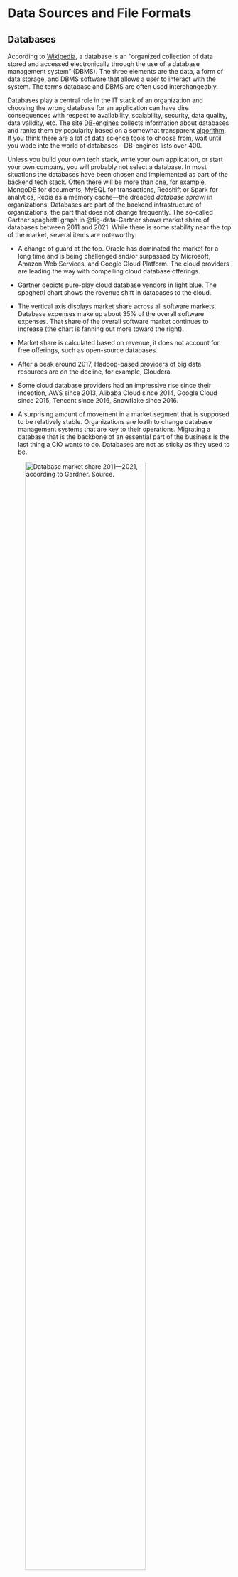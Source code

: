 # Data Sources and File Formats

## Databases

According to [Wikipedia](https://en.wikipedia.org/wiki/Database), a database is an “organized collection of data stored and accessed electronically through the use of a database management system” (DBMS). The three elements are the data, a form of data storage, and DBMS software that allows a user to interact with the system. The terms database and DBMS are often used interchangeably.

Databases play a central role in the IT stack of an organization and choosing the wrong database for an application can have dire consequences with respect to availability, scalability, security, data quality, data validity, etc. The site [DB-engines](https://db-engines.com/en/) collects information about databases and ranks them by popularity based on a somewhat transparent [algorithm](https://db-engines.com/en/ranking_definition). If you think there are a lot of data science tools to choose from, wait until you wade into the world of databases—DB-engines lists over 400.

Unless you build your own tech stack, write your own application, or start your own company, you will probably not select a database. In most situations the databases have been chosen and implemented as part of the backend tech stack. Often there will be more than one, for example, MongoDB for documents, MySQL for transactions, Redshift or Spark for analytics, Redis as a memory cache—the dreaded *database sprawl* in organizations. Databases are part of the backend infrastructure of organizations, the part that does not change frequently. The so-called Gartner spaghetti graph in @fig-data-Gartner shows market share of databases between 2011 and 2021. While there is some stability near the top of the market, several items are noteworthy:

-   A change of guard at the top. Oracle has dominated the market for a long time and is being challenged and/or surpassed by Microsoft, Amazon Web Services, and Google Cloud Platform. The cloud providers are leading the way with compelling cloud database offerings.

-   Gartner depicts pure-play cloud database vendors in light blue. The spaghetti chart shows the revenue shift in databases to the cloud.

-   The vertical axis displays market share across all software markets. Database expenses make up about 35% of the overall software expenses. That share of the overall software market continues to increase (the chart is fanning out more toward the right).

-   Market share is calculated based on revenue, it does not account for free offerings, such as open-source databases.

-   After a peak around 2017, Hadoop-based providers of big data resources are on the decline, for example, Cloudera.

-   Some cloud database providers had an impressive rise since their inception, AWS since 2013, Alibaba Cloud since 2014, Google Cloud since 2015, Tencent since 2016, Snowflake since 2016.

-   A surprising amount of movement in a market segment that is supposed to be relatively stable. Organizations are loath to change database management systems that are key to their operations. Migrating a database that is the backbone of an essential part of the business is the last thing a CIO wants to do. Databases are not as sticky as they used to be.

![Database market share 2011—2021, according to Gardner. [Source](https://www.techrepublic.com/article/new-gartner-report-shows-massive-growth-database-market-fueled-cloud/).](/images/data/GartnerDMBSMarketShare.jpeg){#fig-data-Gartner .lightbox fig-align="center" width="80%"}

It is important for anyone involved with data to understand some basics of database architectures and the strengths and weaknesses of the different database designs. A NoSQL key-value store can be a great way to work with unstructured data but can be a terrible choice for analytics compared to a relational column store. Many modern DBMS are multi-model, supporting multiple data models in a single backend, for example, key-value pairs, relational, and time-series data. There are so many databases because there are so many use cases for working with data; databases try to optimize for specific data access patterns and use cases.

Databases can be organized in several ways.

### Relational and Non-relational databases

In a relational DBMS (a RDBMS) the data are organized in 2-dimensional tables of rows and columns. A database consists of a collection of named tables, each with a named collection of attributes (columns). Typically, RDBMS use SQL (Structured Query Language) to manipulate the contents of the DBMS. Each row in a table has a unique key and can be linked to rows in other tables. Relationships are logical connections between tables through keys. The structure of a table (columns, primary keys) is known as the table schema, and it is defined before the table is populated with data—this is also called a schema-on-write design (@fig-data-schema-on-write).

![Schema on write with PostgreSQL. The CREATE TABLE statement creates the table named titanic and defines the schema: names, order, and data types of columns and default values. The \\copy statement populates the database table with data.](images/SchemaOnWrite.png){#fig-data-schema-on-write .lightbox fig-align="center" width="80%"}

The relational principle has dominated the world of databases since the 1980s. Seven relational databases are among the top ten databases according to DB-engines: Oracle, MySQL, Microsoft SQL Server, PostgreSQL, IBM DB2, Microsoft Access, and SQLite.

With the advent of Big Data more data was collected in ways that did not fit well with the relational paradigm: key-value pairs, documents, time series data. More fluid and dynamic relationships between data points were better captured with graph structures rather than rigid relational structures. Big Data analytics also asked for more flexibility in defining data structures on top of the raw data. The relational model was thought to be too restrictive. If the schema must be declared when the table is created and before rows are added (schema-on-write) it makes it difficult to bring new data in on the fly. Schema-on-write in relational databases requires to define the schema for the table **and** to structure the data based on the data. Changing the structure of the data, for example from text to numbers, requires changes to the schema and results in table copies.

Schema-on-read, on the other hand, applies structure to the data when it is read (@fig-data-schema-on-read). That gives users the ability to structure the same source data differently, depending on the application. Schema-on-read led to a new class of data frameworks and databases that broke with the highly structured relational logical data model. These non-relational databases store data in key-value pairs and documents rather than tables and were also called NoSQL databases because they eschewed the structured nature of SQL-based schema-on-write. However, there is still a structuring step in non-relational databases. It just happens on demand when the data is read instead of at the beginning before the first row of data is inserted.

![An example of schema on read with Hadoop and its file system (HDFS). The data are loaded into Hadoop with the hdfs dfs command. No schema is defined at this stage. The data is then processed with the hadoop command. The customer-mapper.py Python script determines how the data is interpreted for this job; the Python script applies the schema on read.](images/SchemaOnReadHadoop.png){#fig-data-schema-on-read .lightbox width="75%"}

Non-relational databases are sometimes called *schemaless* databases; that goes a bit too far as some structure is needed to read the data from a key-value or document store into an application. The best translation of “NoSQL” is “not-only-SQL”, these databases still need a structured way to interact with the database.

It is easy to see how the push for more flexibility through schema-on-read goes hand in hand with the greater flexibility achieved by moving from the ETL to the ELT processing paradigm. Non-relational databases also gained popularity because they support horizontal scaling more easily than their relational counterparts. When a system scales horizontally—also called *scaling out*—additional machines are added to support increasing workload. Vertical scaling—also called *scaling up*—adds more computing resources (CPU, RAM, GPU, …) to existing machines.

You can explain the difference between the scaling models by thinking of a building with a fixed number of rooms. To increase the total number of rooms you can either add more floors (scaling up) or add more buildings (scaling out). Both types of scaling reach limits, a single building cannot be made arbitrarily tall and adding buildings consumes land. The limits for horizontal scaling are much higher than for vertical scaling.

![Scaling up (vertically) and scaling out (horizontally). Scaling up adds more rooms to an existing building, scaling out adds more buildings.](images/ScalingUp_and_Out.png){#fig-data-scaling .lightbox fig-align="center"}

Because non-relational systems partition data on just a primary key and do not need to maintain relationships between tables, scaling them horizontally is relatively simple. As the database grows (contains more keys) add new machines to hold the additional keys. The data can be re-partitioned by re-hashing keys across the larger cluster.

With relational systems it is necessary to maintain the relationships between the tables. When data are distributed over multiple machines, this becomes more difficult. With relational databases, the response to growing data sizes historically was to scale up. [NewSQL](#_NewSQL_Databases) databases are relational databases designed with horizontal scaling in mind.

Non-relational (NoSQL) databases are categorized by their underlying data models into pure [document](https://db-engines.com/en/ranking/document+store) stores, [key-value stores](https://db-engines.com/en/ranking/key-value+store), and [graph](https://db-engines.com/en/ranking/graph+dbms) databases—more on these designs below. NoSQL is primarily used in transactional databases for OLTP (online transactional processing) and applications where interactions with the database are limited to CRUD operations (Create, Read, Update, Delete). They are not performant for analytical jobs.

### Transactional (OLTP) and Analytical (OLAP) Databases

A transactional database is a repository to record the transactions of the business, the ways in which an organization interacts with others and exchanges goods and services. Business interactions that are recorded in transactional systems are, for example, purchases, returns, debits, credits, signups, subscriptions, dividends, interest, trades, payroll, donations.

Databases that support business transactions are optimized for a high volume of concurrent write operations: adding new rows, updating rows, inserting rows. These transactions are often executed in real time, hence the name online transaction processing (OLTP).

The concept of a database transaction is different from a business transaction. A database transaction is a single logical unit of work that, if successful, changes the state of the database. It can comprise multiple database operations such as reading, writing, indexing, updating logs. A business transaction, a customer orders an item online, can be associated with one or more database transactions.

Database transactions are not just reserved for OLTP systems, although supporting transactional integrity with so-called ACID properties is a must for them. Analytic databases, graph databases, NoSQL databases typically support transactions. In relational SQL systems, look for BEGIN statements to flag the start of a transaction, the COMMIT statement to commit the results of a transaction and the ROLLBACK statement to reset the state of the database prior to the transaction.

The ACID properties refer to atomicity, consistency, isolation, and durability to ensure the integrity of the transaction.

-   **Atomicity**: all changes are performed as if they were a single operation. Either all of them are performed or none of them.

-   **Consistency**: When the transaction starts and when it finishes, the data are in a consistent state.

-   **Isolation**: intermediate states of the transaction are invisible to the rest of the system. When multiple transactions happen at the same time, it appears as if they execute serially.

-   **Durability**: After a transaction completes, changes to the data are not undone.

Take as an example the transfer of funds from one account to another. Atomicity requires that if a debit is made from one account a credit in the same amount is made to the other account. Consistency requires that the sum of the balances in the two accounts is the same at the start of the transaction and at the end. Isolation implies that a concurrent transaction sees the amount to be transferred either in the debited account or in the credited account. If a concurrent transaction would see the amount in neither account or in both accounts the database fails the isolation test. Durability means that if the database fails for some reason after the transaction completes, the changes made to the accounts will persist.

Examples of transactional (OLTP) relational databases are MySQL, PostgreSQL, Microsoft SQL Server, Oracle Database. These systems are also called Systems of Record (SoR) because they store the official records of an organization—the ground truth. While NoSQL databases can support transactions, they relax some of the criteria to support greater scalability. The According to the [CAP theorem](https://en.wikipedia.org/wiki/CAP_theorem), a distributed database that partitions data across different machines cannot be fully ACID compliant and guarantee availability. When a network partition fails one must choose between availability of the system and consistency. A relaxed condition is *eventual consistency*, where the data achieves a consistent state sometime in the future. Eventually, all reads will return the most recently written data value. For systems of records in financial services eventual consistency is not acceptable; SoRs must be ACID compliant.

Why are these arcane details of database architecture important for a data scientist?

-   Database designers make tradeoffs when optimizing for a use case. You should be aware how these tradeoffs can affect data integrity if that matters for your project—it might not be an issue at all.

-   Using an OLTP system for analytical work is usually a bad idea. Transactional systems need to respond to frequent data updates and tend to return small record sets when queried (look up a customer, look up an account balance). The best way of storing information for this pattern is as a **row-store**: the data for a record is stored in a chunk of memory which makes retrieval of a record or set of record very efficient.

### Row and Column Storage

The following table shows seven of the 150 observations from the famous Iris data set that is used in statistics and machine learning courses to apply regression, classification, and clustering methods. The full data set contains 50 observations for each of three Iris species: *Iris setosa*, *Iris versicolor*, and *Iris virginica*. Four measurements of the flowers, the length and width of the petals (the large leaves on the flowers) and the sepals (the small leaves) were taken on each plant.

|                 |                |                 |                |             |
|-----------------|----------------|-----------------|----------------|-------------|
| **SepalLength** | **SepalWidth** | **PetalLength** | **PetalWidth** | **Species** |
| 5.1             | 3.5            | 1.4             | 0.2            | setosa      |
| 4.9             | 3.0            | 1.4             | 0.2            | setosa      |
| 4.7             | 3.2            | 1.3             | 0.2            | setosa      |
| 4.6             | 3.1            | 1.5             | 0.2            | setosa      |
| 5.0             | 3.6            | 1.4             | 0.2            | setosa      |
| 7.0             | 3.2            | 4.7             | 1.4            | versicolor  |
| 6.4             | 3.2            | 4.5             | 1.5            | versicolor  |

: Flower measurements for five *Iris setosa* and two *Iris versicolor* from the famous iris data set.

Suppose we store this data in a row-store with a fixed record length. The numerical measurements can be stored in 4-byte floats. The longest string in the Species column is 10 characters long. To align the records on 4-byte boundaries for faster access, we set the record length to 4 x 4 + 12 = 28. @fig-data-rowstore1 shows the first row of data set is laid out across 28 bytes.

![Layout in memory of row 1 of Iris data set with four-byte storage of floating-point numbers and 12-byte storage for the species string. (It seems that the number 5.1 uses 3 bytes for storage. It uses all 4 x 8 = 32 bits of the 4 bytes to store the number. The most significant bit stores the sign, the next 8 bits store the exponent, the following 23 bits store the mantissa of the float.)](images/RowStore_1.png){#fig-data-rowstore1 .lightbox fig-align="center" width="80%"}

Suppose that the data is stored in one big chunk of memory, each row starts 28 bytes after the previous row.

![The first three rows of the Iris data set in row-store form with contiguous memory.](images/RowStore_2.png){#fig-data-rowstore2 .lightbox fig-align="center"}

Looking up rows is extremely fast. To read the data for the third observation jump to byte 56 and read the next 28 bytes. Adding new records in row-oriented storage is also fast: allocate a new chunk of 28 bytes and fill in the fields. However, if we want to perform an analytic operation such as computing the average petal length, we must jump through the memory and grab values at position 8, 8 + 28, 8 + 56, …., 8 + 150 x 28. That is very inefficient, especially when tables have many columns and records are long.

To support fast analytic processing, analytical databases are optimized for an access pattern where data is mostly read and infrequently written (changed). The ease of appending or looking up entire rows is then not as important as the efficiency of accessing memory for a column. Analytical queries are deep in that they process information from many records in the table—rather than looking up records—and they can return large result sets. Also, analytical queries tend to operate on a small subset of the columns of a table rather than all the columns.

The best-performing format for storing information for this workload is a **column-store**: each column in the table is stored in one or more chunks of memory.

![The seven observations of the Iris data set in column-store format.](images/ColumnStore.png){#fig-data-columnstore .lightbox fig-align="center" width="80%"}

@fig-data-columnstore shows the five columns in the Iris data set in column store format. Computing the average of, say, sepal length, can now be done efficiently by scanning the memory for that column. The data for the other columns does not have to be loaded into memory for this operation.

Columnar storage has other advantages for analytic databases: the data types are homogeneous within a block of memory (all characters, all integers, all floats, etc.) and compress well. Except for sepal length, all columns have repeated values. These can be stored along with an integer that counts the number of times a value appears. This simple technique—called run-length encoding—can greatly reduce the storage requirements when the data are ordered and have repeat values.

The following is a non-exhaustive list of analytic databases that use columnar storage:

-   Amazon Redshift

-   Google BigQuery

-   Azure Cosmos DB

-   DuckDB

-   Vertica

-   ScyllaDB

-   DataStax

-   ClickHouse

-   Apache Druid

-   Apache Cassandra

-   Apache HBase

### Hybrid (HTAP) Databases

Some databases combine row-oriented storage with column-oriented storage in the same database engine; this paradigm is called hybrid transactional-analytical processing (HTAP). The idea behind HTAP databases is that you do not need two separate databases, one for transactional workloads and one for analytical workloads. The ability to perform both workloads efficiently in the same database reduces data movement and data duplication between databases. This reduces the dreaded *database sprawl* in organizations. The term HTAP was coined by industry analyst firm Gartner. Forrester, Gartner’s competitor, refers to this processing paradigm as *translytical*.

Another motivation of HTAP databases is that transactional systems, where information about the business is recorded in real time, also need support for real-time analytics to produce insights “in the moment”. Transactional systems are becoming more analytical, the results and side effects of algorithms triggered by a transaction can be the most important piece of information of the transaction.

::: example
::: example-header
Ride Share Booking
:::

::: example-container
Suppose you land at the San Francisco airport and use your favorite ride share app to book a ride into the city. This starts a transaction with the ride share company. The data recorded as part of the transaction includes customer information, origin and destination of the trip, time of day, etc. In real-time, as the transaction occurs, the backend of the app calculates the price for the ride based on location, traffic density, ride demand, available drivers, vehicle type, etc.

This is an analytical operation that invokes a price-optimization algorithm. Based on the real-time prices offered to you in the app you choose the preferred ride. The optimized price is recorded as part of the transaction.
:::
:::

The following are examples of HTAP databases:

-   PingCAP

<!-- -->

-   Aerospike

<!-- -->

-   SingleStoreDB (formerly MemSQL)

-   InterSystems

-   Oracle Exadata

-   Splice Machine

-   GridGrain

-   Redis Lab

-   SAP/HANA

-   VoltDB

-   Snowflake (since the addition of Unistore in 2022)

-   Greenplum

### NewSQL Databases

As a broad generalization we can state that non-relational NoSQL databases sacrifice consistency for horizontal scalability and that traditional relational SQL databases are ACID compliant but do not scale well horizontally, they are designed for scale-up.

NewSQL databases try to bridge this gap, providing horizontal scalability and transactional integrity (ACID compliance). There are variations in the types of transactional guarantees they provide, so it is a good idea to read the fine print. For example, a transaction might be defined by a single read or write to the database rather than the operations wrapped in a BEGIN—COMMIT block.

NewSQL databases tend to have in common:

-   **Data partitioning**: the data are divided into partitions (also called shards). Partitions can reside on different machines.

-   **Horizontal scaling**: because of sharding, the database can accommodate an increase in size by adding more machines.

-   **Replication**: The data appears in the database more than once. Replicates can be stored on the same or different machines, availability zones or regions. For example, one machine can serve as the primary node for some partitions and as a backup node for replicates of other partitions. This provides failure resilience and the ability to recover the database from disasters.

-   **Concurrency control**: to maintain data integrity under concurrent transactions.

-   **Failure resilience**: the databases recover to a previous consistent state when machines fail or the database crashes.

The following are examples of NewSQL databases:

-   CockroachDB

-   VoltDB

-   SingleStoreDB

-   ClustrixDB

-   Pivotal Gemfire

-   NuoDB

### Non-relational Database Designs

Because non-relational (NoSQL) databases have become popular and play an important role in data analytics, we want to spend a few moments on their principal architecture. The primary designs for NoSQL databases are

-   Key-value stores

-   Document stores

-   Graph databases

Non-relational databases can be multi-model and support more than one design. Many graph databases on the DB-Engines [list](https://db-engines.com/en/ranking/graph+dbms) support document store, key-value, and graph models.

#### Key-value stores

In a key-value store, every item in the database has only two fields, a key and a value. For example, the key could be a product number and the value could be a product name. This seems restrictive, but the value does not have to be a scalar, it can be, for example, a JSON documents with subfields.\

+----------------+------------------------------+
| Key            | Value2                       |
+:==============:+==============================+
| "username"     | "oschabenberger"             |
+----------------+------------------------------+
| "account type" | "personal"                   |
+----------------+------------------------------+
| 345625         | {\                           |
|                |     name: “MacBook Pro 16”,\ |
|                |     processor: “M2”,\        |
|                |     memory: 32GB”\           |
|                | }                            |
+----------------+------------------------------+
| 165437         | {\                           |
|                |     name: “Paper towel”,\    |
|                |     available: true,\        |
|                |     discount: 10%”\          |
|                | }                            |
+----------------+------------------------------+

: Examples of keys and values in key-value stores. The schema-less nature of the store is apparent in the last two table rows. Two keys can be associated with values of different types. Database items do not have to conform to a specific structure except that an item consists of a key and a value.

To achieve horizontal scaling (scaling out) of key-value stores, the data are partitioned across multiple machines based on a hash table. For a database with *n* machines the hash is essentially a mapping from the key to the integers from 0 to *n*-1 that determines on which machine a particular key is kept. As the database grows (more keys added) more machines can be easily added. Such scaling out is more difficult in relational systems where the relationships between the tables must be maintained as the data is distributed over more machines. That is why not building tables on relations supports horizontal scaling. While documents are grouped into collections (the NoSQL version of a table), there is no association or relationship between one document or any other. The relative ease to scale horizontally is one reason why non-relational databases became so popular for handling large and growing databases.

Disadvantages of key-value stores are also apparent: items can only be looked up by their (primary) key. Queries that filter on other attributes are less efficient than in relational systems: what is the average order amount of customers who ordered fewer than 5 items in the last 12 month? It is difficult to join data based on keys. They are not as performant for analytical work as relational systems, especially those with columnar storage layers. A good application for key-value stores are CRUD applications where items are merely created, read, updated, and deleted.

#### Document stores

A document store extends the simple design of the key-value store. The value is now stored as a document-oriented set of fields in JSON, XML, YAML, BSON, or similar format. While the data in a key-value store is transparent to the application but deliberately opaque to the database, in a document store the values are transparent to the database. This enables more complex queries than just using the primary key, the fields in the document can be queried.

![Examples of documents in MongoDB. A simple document on the left and a more complex document on the right. The first field, \_id, is a unique identifier of the document.](images/MongoDB_Document.png){#fig-data-documentstore .lightbox fig-align="center"}

The fields of the documents do not have to be identical across records in the database. For example, documents containing customer names have a field for a middle initial only if the individual has a middle initial. Documents do not contain empty fields. In contrast, a relational system that stores a middle initial will have this field for all records and NULL values are used to signal an empty field when a middle initial is missing.

Like key-value stores, document databases are great for CRUD applications, but do not perform well for analytical queries and cannot represent relationships and associations. Each document exists as an independent unit unrelated to other documents.

#### Graph databases

In graph databases relationships are a first-class citizen. The relationships are not expressed through keys in tables, but through edges that connect nodes (vertices). Nodes are the entities of interest in the database such as people, products, cities. Nodes have attributes (called properties) stored as key-value pairs or documents (@fig-data-simplegraph).

![A simple graph with 6 nodes and 7 edges.](images/SimpleGraph.png){#fig-data-simplegraph .lightbox fig-align="center" width="80%"}

Because of this storage model graph databases are considered NoSQL databases. Labeling them as non-relational databases is only correct with respect to the traditional table-based relational systems. Relationships are a central property of graph databases, and they are more flexible and dynamic compared to RDBMS. Relationships emerge as patterns through the connections of the nodes rather than predefined elements of the database.

[This](https://db-engines.com/en/ranking/graph+dbms) list shows the DB-Engines ranking of graph database systems. Note that many of them also support key-value or document stores.

## Cloud Databases

According to [statista](https://www.statista.com/statistics/1062879/worldwide-cloud-storage-of-corporate-data/), the share of corporate data stored in the cloud has increased from 30% in 2015 to 60% in 2022. The total addressable market (TAM) in cloud computing is estimated to exceed \$200 billion per year and is growing by double digits.

The market for storing data in the cloud as files, blocks, or generic objects is a staggering \$78 billions of that TAM (2022) and the market for cloud databases is \$21 billions in 2023. The cumulative aggregate growth rate (CAGR) for cloud storage and cloud databases is 18% and 22%, respectively. What do we take away from these numbers?

-   Cloud computing is one of the most fundamental revolutions in computing in the last 20 years.

-   Half of the addressable market is in storing data, either in databases or in some other form of cloud storage (files, blocks, objects). Getting your data into their cloud is a key element in the business model of the cloud service providers (CSP). Data has gravity and its “gravitational constant” seems to increase as it comes to rest in a cloud data center.

-   The economics of inexpensive cloud storage will continue to erode Big Data storage systems like Hadoop (HDFS).

-   Transactional and operational systems are unlikely to be supported by object storage, while it is least expensive it is also least performant. That is where databases optimized for transactions and/or analytic of cloud data come in.

A database is said to be *cloud-ready* if it can be run on cloud infrastructure. That is true for most databases. It is said to be *cloud-native* if the database was designed for the cloud and takes advantage of the full functionality of the cloud, for example, horizontal scaling (scale-out) with increased workload, separation of storage and compute, container deployment and Kubernetes orchestration, multi-tenancy, disaster recovery, bottomless storage.

Among cloud databases we can broadly distinguish three service models according to who takes on the responsibility for maintaining the infrastructure, the database instance, and the access to the database: self-managed databases, managed services (DBaaS), and serverless databases.

### Self-managed

A self-managed cloud database is not much different from a database installed on premises, except that it uses cloud infrastructure. As the name suggests, you are responsible for administering and maintaining all aspects of the deployment. The CSP will provide the infrastructure and make sure that it is operational, but you must make sure that the database running on the platform is operational, updated. You can install any database of your choice, including not cloud-native databases.

Some cloud-native databases offer a self-managed option, but a managed service or serverless offering is more typical when databases were designed specifically for the cloud.

### Managed Service

Also known as database-as-a-service (DBaaS), this deployment methodology is a special case of software as a service, where the software managed on behalf of the user is a database system. In exchange for a subscription, the service provider handles the management of the database, including provisioning, support, and maintenance. The service provider chooses the hardware instances on which the database runs, frequently using shared resources for multiple databases and customers.

Here are examples of relational and NoSQL databases offered as a managed service:

-   Relational

    -   [SingleStoreDB](https://www.singlestore.com/)

    -   [CockroachDB](https://www.cockroachlabs.com/)

    -   [Amazon RDS](https://aws.amazon.com/rds/) (Relational Database Service)

    -   [Azure SQL](https://azure.microsoft.com/en-us/products/azure-sql/database)

    -   [MotherDuck](https://motherduck.com/) (SaaS for DuckDB)

    -   Azure DB for [MySQL](https://azure.microsoft.com/en-us/products/mysql), [PostgreSQL](https://azure.microsoft.com/en-us/products/postgresql/), …

    -   [Google BigQuery](https://cloud.google.com/bigquery)

    -   [Google Spanner](https://cloud.google.com/spanner)

    -   [Oracle Database](https://www.oracle.com/database/)

-   NoSQL

    -   [MongoDB Atlas](https://www.mongodb.com/atlas)

    -   [Azure Cosmos DB](https://azure.microsoft.com/en-us/products/cosmos-db)

    -   [Couchbase](https://www.couchbase.com/)

    -   [Google Datastore](https://cloud.google.com/datastore)

    -   [Google BigTable](https://cloud.google.com/bigtable?hl=en)

    -   [Google FireStore](https://cloud.google.com/firestore)

    -   [Redis](https://redis.com/)

    -   [Amazon DynamoDB](https://aws.amazon.com/dynamodb/)

Cloud service providers have been pushing non-relational systems because horizontal scaling fits well with their business model: adding cloud infrastructure drives revenue for the cloud provider.

### Serverless Systems

We need to explain what we mean by “serverless computing” because all code executes on a computer (a server) somewhere. Serverless computing does not do away with servers. It eliminates for software developers the particulars of worrying about which servers their code runs on. This sounds a bit like the SaaS model, but there are important distinctions between a serverless and a serverful (e.g., SaaS) system:

-   In serverless computing you execute code without managing resource allocation. You provide a piece of code to the CSP, and the cloud automatically provisions the resources necessary to execute the code.

-   n serverless computing you pay for the time the code is executing, not for the resources reserved to (eventually) execute the code. The provider of a serverless service is then encouraged to scale back computing resources as much as possible when not in use (known as scale-to-zero).

Serverless computing can be seen as the latest form of virtualization in computing. The user writes a cloud function and ties it to a trigger that runs the function, for example, when a customer opens an online shopping cart. The serverless system then takes care of everything else such as instance selection, logging, scaling, security, etc.

Not all applications are suitable for serverless computing and for some time databases where thought to be among the backend services that do not fit with the serverless paradigm (see, for example, [this](https://www2.eecs.berkeley.edu/Pubs/TechRpts/2019/EECS-2019-3.pdf) view from Berkeley):

-   Serverless computing is essentially stateless computing: the state necessary to execute code is either sent over an API along with the request or is stored somewhere server-side between function calls.

-   Databases have a lot of state, such as connection protocols, metadata, access controls, schemas, etc.

-   Databases often use connection-based protocols which assume a stable connection over a port between a host and a client. That conflicts with the design of serverless systems.

-   Databases have a cold-start problem. A cold start is the time required to instantiate an environment and to get things up and running when a function is called for the first time. In a serverful environment you encounter a cold start only once at the beginning. In a serverless environment cold starts happen the first time you invoke a service and every time the system has scaled back. For example, if the serverless database quiesces after 5 minutes of inactivity and you submit queries every 10 minutes then every query must go through an instantiation of the database environment, including loading the data.

Despite these challenges there has been a lot of progress in serverless database systems in recent years. Here is an incomplete list of relational and NoSQL serverless cloud databases. Notice that the list contains databases listed earlier; some providers make DBaaS and serverless options available:

-   Relational

    -   [MotherDuck](https://motherduck.com/) (collaborative serverless platform built on DuckDB)

    -   [Neon Serverless Postgres](https://neon.tech/)

    -   [PlanetScale DB](https://planetscale.com/) (Serverless MySQL)

    -   [CockroachDB Serverless](https://www.cockroachlabs.com/lp/serverless/)

    -   [Amazon Aurora Serverless](https://aws.amazon.com/rds/aurora/serverless/)

-   NoSQL

    -   [Fauna DB](https://fauna.com/)

    -   [Google FireStore](https://firebase.google.com/docs/firestore)

    -   [Amazon DynamoDB](https://aws.amazon.com/dynamodb/?nc2=h_ql_prod_fs_ddb)

    -   [MongoDB Serverless](https://www.mongodb.com/use-cases/serverless)

A special shout-out to DuckDB, a lightweight, embedded, analytical RDBMS that runs inside a host process, for example, inside a Python or R session. DuckDB integrates very well with other systems; it makes working with a relational system from Python or R very easy. MotherDuck is a serverless platform and cloud database built on DuckDB. The integration between the two makes working with databases locally and in the cloud particularly easy. And since DuckDB is optimized for analytic workloads, DuckDB & MotherDuck are great choices for data scientists. We will cover more about DuckDB and MotherDuck in the chapters that follow.

## Data Warehouse, Mart, Lake, and Lakehouse

We used the term data warehouse frequently throughout this document and made several references to data lake. What are they and how do data marts fit into the picture?

Data warehouses and data lakes represent two distinct philosophies to store data and to make it available in enterprises. Many organizations have both a data warehouse and a data lake, some enterprises have several of each. The Data lakehouse is a recent development aimed at combining the pros of warehouses and lakes into a single architecture.

### Data Warehouse

The main differences between a data warehouse, also called an enterprise data warehouse (EDW), and a data lake are the level of curation of the data, the storage technology, and the level of access. The data in data warehouses is highly organized and curated and access to it tends to be more tightly controlled than in a data lake.

A data warehouse contains structured data for business intelligence, reporting, and visualization. Data warehouses are updated with data from transactional source systems such as CRM, ERP, Salesforce on a regular schedule. Data are extracted to a staging area where they are transformed, normalized, and enriched before being loaded into the data warehouse. This process of extracting—transformation—loading is abbreviated as the [ETL](#_ETL_and_ELT) approach.

![An enterprise data warehouse (EDW) is loaded with data transformed and curated in a staging area.](images/DataWarehouse.png){#fig-data-edw .lightbox fig-align="center" width="80%"}

Data warehouses consist of schema-on-write tables—dimension and fact tables—and indexes that support consistency (ACID) and are optimized for analytical queries. Fact tables hold numerical data and primary keys; the dimension tables hold the descriptive information for all fields included in a fact table. A typical example is to store `orders` in a fact table and `customers` and `products` information in dimension tables. When relations between the fact and dimension tables are represented by a single join, the arrangement is called a **star schema** due to the central role of the fact table.

![One fact table (Orders) and four dimension tables in a star schema. PK denotes primary keys, FK denotes foreign keys. The fact table has foreign keys that support relations with the dimension table. [Source](https://towardsdatascience.com/star-schema-924b995a9bdf).](images/StarSchema.png){#fig-data-starschema .lightbox fig-align="center" width="80%"}

The star schema is one of the simplest ways of organizing data in a data warehouse. The **snowflake** schema has a more complex structure with normalized dimension tables (without duplicates) and possibly multiple levels of joins.

![Snowflake schema with up to two levels of relational joins. [Source](https://www.simplilearn.com/star-schema-vs-snowflake-schema-article).](images/Snowflake_Schema.png){#fig-data-snowflakeschema .lightbox fig-align="center"}

The snowflake schema in the preceding figure can require two levels of table joins to query data. For example, to calculate revenue by country requires a join of the fact table with the join of the \`Dealer\` and `Country` tables. In a star schema the location and country information would be incorporated into the \`Dealer\` table; that would increase the size of that dimension table due to multiple locations within countries and multiple dealers at locations, but it would simplify the relationship among the tables.

Data warehouses uses SQL as the primary interface, are highly relational, ACID compliant, and schema-dependent—these are attributes of relational database management systems. But you should not equate EDWs with any specific RDBMS. Data warehouses are built on relational database technology but not every RDMBS can serve as a data warehouse. Examples of data warehouses include:

-   Teradata (on-premises) and Teradata Vantage (cloud-based)

-   Google BigQuery

-   Amazon Redshift

-   Microsoft SQL Server

-   Oracle Exadata

-   IBM Db2 and IBM Infosphere

-   IBM Netezza

-   SAP/HANA and SAP Datasphere

-   Snowflake

-   Yellowbrick

### Data Mart

A data mart is a section of a data warehouse where data is curated for a specific line of business, team, or organizational unit. For example, a data warehouse might contain a data mart for the Marketing organization, a data mart for the R&D organization, and a data mart for the Finance team. These teams have very different needs and different levels of access privileges.

![A data warehouses supports different data marts. The teams access their data marts rather than the data warehouse directly.](images/DataMarts.png){#fig-data-datamarts .lightbox fig-align="center"}

### Data Lake

Data warehouses have dominated enterprise data storage and analysis for decades. They are not without drawbacks and their disadvantages were amplified during the rise of Big Data with new data types, new workloads, and the need for more flexibility. Data warehouses are often expensive, custom-built appliances that do not scale out easily. They use read-on-write schemas with proprietary storage formats. First Hadoop with the Hadoop Distributed File System (HDFS) and then cloud object storage (Amazon S3, Azure Blob Storage, Google Cloud Storage) presented a much cheaper storage option to reimagine data storage, data curation, and data access. Open-source data formats such as Parquet, ORC, and Avro presented an alternative to storing data in a proprietary format and promised multi-use of the data.

Data lakes were born as centralized repositories where data is stored in raw form. The name suggests that data are like water in a lake, free flowing.

A common data lake architecture is the **medallion** system named after bronze, silver, and gold medals awarded in competition. The structure and quality improve as one moves from the bronze to the silver to the gold tier. The bronze layer contains the raw data in formats such as CSV, JSON, XML, XLS and is not accessible by the end user. From here the data are cleansed and enriched and formatted into open-source formats such as parquet or Avro. The data in the silver layer is validated and standardized, schemas are defined but can evolve as needed. Users of the silver layer are data scientists and data analysts who perform self-service analysis, data science, and machine learning. Data engineers also use the silver layer to structure and curate data even more for project-specific databases that you find in the gold layer.

![Medallion data lake design.](images/DataLake.png){#fig-data-datalake-medallion .lightbox fig-align="center" width="80%"}

The data can be structured, unstructured, or semi-structured. Data lakes support many storage and file formats—CSV, JSON, Parquet, ORC, and Avro are common file formats for data sets. The data is kept in the lake in raw form until it is needed. RDBMS use databases and tables to organize the data. NoSQL databases use document collections and key-value pairs to organize the data. File systems use folders and files to organize files. A data lake uses a flat structure where elements have unique identifiers and are tagged with metadata. Like a NoSQL database, data lakes are schema-on-read systems.

Data lakes are another result of the Big Data era. Increasingly heavy analytical workloads that burned CPU cycles and consumed memory were not welcome in databases and data warehouses that were meant to serve existing business reporting needs. A new data architecture was needed where data scientists and machine learning engineers can go to work, unencumbered by the rigidity of existing data infrastructure and not encumbering the existing data infrastructure with additional number crunching.

The data lake is manifestation of the belief that great insights will (magically) result when you throw together all your data. When data are stored in a data lake without a pre-defined reason and in arbitrary formats, and poorly organized, they can quickly turn into *data swamps*.

Here are some vendors of data lake solutions:

-   [Microsoft Azure Data Lake](https://azure.microsoft.com/en-us/solutions/data-lake)

-   [Google Cloud’s Data Lake](https://cloud.google.com/solutions/data-lake)

-   [AWS Lake Formation](https://aws.amazon.com/lake-formation/?c=a&sec=srvm&loc=0)

-   [Cloudera Data Lake Service](https://www.cloudera.com/products/sdx/data-lake-service.html)

-   [IBM data lake solution](https://www.ibm.com/data-lake)

-   [Delta Lake](https://delta.io/) (an open-source metadata layer that sits on top of open file formats like Delta and Parquet)

Data lakes are flexible, scale horizontally (scale-out), and are quite cost effective. They are often built on cheap but scalable object/block/file storage systems that helps reduce costs at the expense of performance. A data warehouse on the other hand is a highly optimized, highly performant system for business intelligence. EDWs often come in the form of packaged appliances (Teradata, Oracle Exadata, IBM Netezza) that makes scaling more difficult. These systems are easier to scale up (adding more memory, more CPUs, etc.) rather than scale horizontally (scale out by adding more machines). EDWs support ACID transactions and allow updates, inserts, and deletes of data. Altering data in a data lake is very difficult, it supports mostly append operations.

Data science and machine learning is more directed toward the data lake whereas business intelligence is directed at the warehouse. Can the two worlds come together, enabling cost-effective and performant business intelligence and data science on all data in a central place? Maybe. That is the premise and promise of the data **lakehouse**!

### Data Lakehouse

The term data lakehouse was coined by [Databricks](https://www.databricks.com/glossary/data-lakehouse):

> *a new, open data management architecture that combines the flexibility, cost-efficiency, and scale of data lakes with the data management and ACID transactions of data warehouses, enabling business intelligence (BI) and machine learning (ML) on all data.*

The lakehouse adds a layer on top of the low-cost storage of a data lake that provides data structures and data management akin to a data warehouse.

![Data warehouse, data lake, and data lakehouse as seen by Databricks. [Source](https://www.databricks.com/glossary/data-lakehouse).](images/data-lakehouse-new.png){#fig-data-lakehouse .lightbox fig-align="center"}

This is a compelling vision that, if it delivers what it promises, would be a major step into the right direction: to reduce the number of data architectures while enabling more teams to work with data.

It is early days for the data lakehouse but there is considerable momentum. Some vendors are quick to point out that their cloud data warehouses also operate as a lakehouse. Other vendors position SQL query engines on top of S3 object storage as lakehouse solutions. Then there are solutions designed as a data lakehouse, e.g.,

-   [Databricks Lakehouse](https://sourceforge.net/software/product/Databricks/)

-   [Oracle Cloud Infrastructure Data Lakehouse](https://sourceforge.net/software/product/Oracle-Cloud-Infrastructure-Data-Lakehouse/)

-   [Blossom Sky](https://www.blossomsky.io/)

-   [DataLakeHouse.io](https://www.datalakehouse.io/)

## File Formats

If you are working with proprietary data analytics tools such as SAS or JMP, you probably do not worry much about the ways in which data are stored, read, and written by the software, except that you want the tool to support import and export to your favorite non-proprietary format.

Most data science is performed on open-source or open standard file formats. Proprietary formats are not easily exchanged between tools and applications. Data science spans many technologies and storing data in a form accessible by only a subset of the tools is counterproductive. You end up reformatting the data into an exchangeable format at some point anyway.

The most important file formats in data science are CSV, JSON, Parquet, ORC, and Avro. CSV and JSON are text-based, human-readable formats, whereas Parquet, ORC, and Avro are binary formats. The last three were designed specifically to handle Big Data use cases, Parquet and ORC in particular are associated with the Hadoop ecosystem. Parquet, ORC, and Avro are Apache open-source projects.

Although CSV and JSON are ubiquitous, they were never meant for large data volumes.

You will encounter many other data formats in data science work, but these five file formats cover a lot of ground, you should have a basic understanding of their advantages and disadvantages.

### CSV

In data science projects you will invariably work with *comma-separated values* (CSV) files. Not because that is a great file format, but because CSV files are ubiquitous for rectangular data sets made up of rows and columns. Each line of the file stores one record with values in plain text separated by commas.

@fig-data-csvfile shows the contents of a CSV file with ten observations. The first line lists the column names. Strings are enclosed in quotes and values are separated by commas.

![A CSV file with ten records.](images/CSVfilesExample.png){#fig-data-csvfile .lightbox fig-align="center"}

Among the advantages of CSV files are

-   **Ubiquitous**: every data tool can read and write CSV files. It is thus a common format to exchange (export/import) data between tools and applications.

-   **Human readable**: since the column names and values are stored in plain text, it is easy to look at the contents of a CSV file. When data are stored in binary form, you need to know exactly how the data are laid out in the file to access it.

-   **Compression**: since the data are stored in plain text it is easy to compress CSV files.

-   **Excel**: CSV files are easily exported from and imported to Microsoft Excel.

-   **Simple**: the structure of the files is straightforward to understand and can represent tabular data well if the data types can be converted to text characters.

There are some considerable disadvantages of CSV files, however:

-   **Human readable**: To prevent exposing the contents of the file you need to use access controls and/or encryption. It is not a recommended file format for sensitive data.

-   **Simple structure**: Complex data types such as documents with multiple fields and sub-fields cannot be stored in CSV files.

-   **Plain text**: Some data types cannot be represented as plain text, for example, images, audio, and video. If you kluge binary data into a text representation the systems writing and reading the data need to know how to kluge and un-kluge the information—it is not a recommended practice.

-   **Efficiency**: much more efficient formats for storing data exist, especially large data sets.

<!-- -->

-   **Broken**: CSV files can be easily broken by applications. Examples include inserting line breaks, limiting line width, not handling embedded quotes correctly, blank lines.

-   **Missing values** (NaNs): The writer and reader of CSV files need to agree how to represent missing values and values representing not-a-number. Inconsistency between writing and reading these values can have disastrous results. For example, it is a bad but common practice to code missing values with special numbers such as 99999; how does the application reading the file know this is the code for a missing value?

-   **Encodings**: When CSV files contain more than plain ASCII text, for example, emojis or Unicode characters, the file cannot be read without knowing the correct encoding (UTF-8, UTF-16, EBCDIC, US-ASCII, etc.). Storing encoding information in the header section of the CSV file throws off CSV reader software that does not anticipate the extra information.

-   **Metadata**: The only metadata supported by the CSV format are the column names in the first row of the file. This information is optional and you will find CSV files without column names. Additional metadata common about columns in a table such as data types, format masks, number-to-string maps, cannot be stored in a CSV file.

-   **Data Types**: Data types need to be inferred by the CSV reader software when scanning the file. There is no metadata in the CSV header to identify data types, only column names.

-   **Loss of Precision**: Floating point numbers are usually stored in CSV files with fewer decimal places than their internal representation in the computer. A double-precision floating point number occupies 64-bits (8 bytes) and has 15 digits of precision. Although it is not necessary, floating-point numbers are often rounded or truncated when they are converted to plain text.

Despite these drawbacks, CSV is one of the most common file formats. It is the lowest common denominator format to exchange data between disparate systems.

### JSON

[JSON](https://www.json.org/json-en.html) stands for JavaScript Object Notation, and although it was borne out of interoperability concerns for JavaScript applications and is based on a JavaScript standard, it is a language-agnostic data format. Initially used to pass information in human readable form between applications over APIs (Application Programmer Interfaces), JSON has grown into a general-purpose format for text-based, structured information. It is the standard for communicating on the web. The correct pronunciation of JSON is apparently akin to the name “Jason”, but “JAY-sawn” has become common.

A binary, non-human readable form of JSON was created at MongoDB and is called BSON (binary JSON).

In contrast to CSV, JSON is not based on rows of data but three basic data elements:

-   **Value**: a string, number, reserved word, or one of the following:

-   **Object**: a collection of name—value pairs similar to a key-value store.

-   **Array**: An ordered list of values

All modern programming languages support key—values and arrays, they might be calling it by different names (object, record, dictionary, struct, list, sequence, map, hash table, …). This makes JSON documents highly interchangeable between programming languages—JSON documents are easy to parse (read) and write by computers. Any modern data processing system can read and write JSON data, making it a frequent choice to share data between systems and applications.

A value in JSON can be a string in double quotes, a number, true, false, or null, an object or an array. Objects are unordered collection of name—value pairs. An array is an ordered collection of values. Since values can contain objects and arrays, JSON allows highly nested data structures that do not fit the row structure of CSV files.

![Elements of a JSON document. Because values can contain objects and arrays, JSON documents can be highly structured and deeply nested.](images/JSON_Structure.png){#fig-data-json-structure .lightbox fig-align="center" width="80%"}

JSON documents are self-describing, the schema to make the data intelligible is built into the structures. It is also a highly flexible format that does not impose any structure on the data, except that it must comply with the JSON rules and data types—JSON is schema-free.

![A simple JSON document. The entire document is a name—value pair with name “menu”. The value is an object with names “id”, “value”, and “popup”. The value of “popup” is an object with name “menuitem” whose value is an array. The elements of the array are objects with names “value” and “onclick”.](images/JSON_Example.png){#fig-data-json-example .lightbox fig-align="center" width="80%"}

Many databases support JSON as a data type, allowing you to store hierarchical information in a cell of a row-column layout, limited only by the maximum size of a text data type in the database. Non-relational document databases often use JSON as the format for their documents.

Since so much data is stored in JSON format, you need to get familiar and comfortable with working with JSON files. Data science projects are more likely consumers of JSON files rather than producer of files.

### Apache Parquet

The [Apache Parquet](https://parquet.apache.org/) open-source file format is a binary format—data are not stored in plain text but in binary form. Originally conceived as a column-based file format in the Hadoop ecosystem, it has become popular as a general file format for analytical data inside and outside of Hadoop and its file system HDFS: for example, as an efficient analytic file format for data exported to data lakes or in data processing with Spark.

Working with Parquet files for large data is an order of magnitude faster than working with CSV files. The drawbacks of CSV files discussed previously all melt away with Parquet files.

Parquet was designed from the ground up with complex data structures and read-heavy analytics in mind. It uses principally columnar storage but does it cleverly by storing chunks of columns in row groups rather than entire columns.

![The Parquet file architecture. Chunks of columns are stored in row groups. The footer contains important metadata. [Source](https://towardsdatascience.com/parquet-file-format-everything-you-need-to-know-4eed5c0019e7): Parquet File Format: Everything You Need to Know, by Nikola Ilic.](images/ParquetStorage.png){#fig-data-parquet .lightbox fig-align="center" width="80%"}

This hybrid storage model is very efficient when queries select specific columns and filter rows at the same time; a common pattern in data science: compute the correlation between `homeValue` and `NumberOfRooms` for homes where `ZipCode = 24060`.

Parquet stores metadata about the row chunks to speed access to rows, the metadata tells the reader which row chunks to skip. Also, a single write to the Parquet format can generate multiple `.parquet` files. The total data is divided into multiple files collected within a folder. Like NoSQL and NewSQL databases, data are partitioned, but since Parquet is a file format and not a database engine, the partitioning results in multiple files. This is advantageous for parallel processing frameworks like Spark that can work on multiple partitions (files) concurrently.

Parquet uses several compression techniques to reduce the size of the files such as run-length encoding, dictionary encoding, Snappy, GZip, LZO, LZ4, ZSTD. Because of columnar storage compression methods can be specified on a per-column basis; Parquet files compress much more than text-oriented CSV files.

Because of its complex file structure, Parquet files are relatively slow to write. The file format is optimized for the WORM paradigm: write-once, read many times.

|                             |        CSV        |     JSON      |    Parquet    |
|-----------------------------|:-----------------:|:-------------:|:-------------:|
| **Columnar**                |        No         |      No       |      Yes      |
| **Compression**             |        Yes        |      Yes      |      Yes      |
| **Human Readable**          |        Yes        |      Yes      |      No       |
| **Nestable**                |        No         |      Yes      |      Yes      |
| **Complex Data Structures** |        No         |      Yes      |      Yes      |
| **Named Columns**           | Yes, if in header | Based on scan | Yes, metadata |
| **Data Types**              |   Based on scan   | Based on scan | Yes, metadata |

: Comparison of popular file formats in data science.

### Apache ORC

The [Apache ORC](https://orc.apache.org/) (Optimized Row Columnar) open-source file format, like the Parquet file format, was originally associated with the Hadoop Big Data ecosystem. ORC files have a purely columnar storage format unlike the row-group/column chunk hybrid storage in Parquet files.

ORC files are split into individual files that contain a collection of records; with columnar storage within the file. ORC files are organized into stripes, a stripe combines an index, the data in columnar form, and a footer with metadata. Stripes are essential to ORC files; they are treated independently of each other to support parallel data processing.

![Layout of an ORC file in stripes. [Source](https://www.upsolver.com/blog/the-file-format-fundamentals-of-big-data).](images/ORC-file-structure.png){#fig-data-orc-structure .lightbox fig-align="center"}

A stripe is by default 64 MB in size and ORC files can have multiple stripes. This gives you an idea that these file types were designed to store large amounts of data.

The ORC format was optimized for Hive, the data warehouse in the Hadoop ecosystem. For example, Hive and ORC together support ACID transactions on top of Hadoop. You will find that outside of Hadoop, support for ORC files is not as generous as for Parquet files. For example, you can read a multi-file Parquet file with Pandas in a single line of code. To read multi-file ORC files you need to append the results of reading the individual files. The Pandas functions `read_orc()` and `to_orc()` to read and write ORC files are not supported on Windows.

### Apache Avro

[Apache Avro](https://avro.apache.org/) is an open-source, row-based, schema-based, file format. It is often used in conjunction with the streaming platform Apache Kafka, but Avro files are useful for batch processing as well. The storage format in Avro files is mixed in that the schema information is stored in JSON format while the data is stored in binary form. The schema is thus human readable.

Like the Parquet format, Avro files are self-describing, the information to access and to deserialize the records is stored in the file itself. Avro files can be compressed but they do not compress as well as column stores. Heterogeneous data types within a row do not compress as well as homogeneous data within a column. Furthermore, column-oriented storage can choose optimal compression algorithms based on the data type of a column whereas row-oriented storage uses the same compression algorithm across all data types.

Like other row stores, Avro files are great for applications that write more than they read; the exact opposite of column stores.

### The Apache Arrow Project

If you work with large data sets, you perform data analytics, you process batch and streaming data, you want to perform in-memory analytics and query processing, then you should pay attention to [Apache Arrow](https://arrow.apache.org/docs/index.html). This is an open-source development platform for in-memory analytics that supports many programming environments, including R and Python, the primary languages for data science.

Main contributors to the Python pandas project are also involved with Arrow, so there is a lot of portability between Arrow tables and pandas DataFrames. The pyarrow package is the backend for some of the read and write functions in pandas that handle Big Data formats such as Parquet and ORC.

Newer releases of Pandas are leaning more on pyarrow, e.g., Pandas 2.0.
